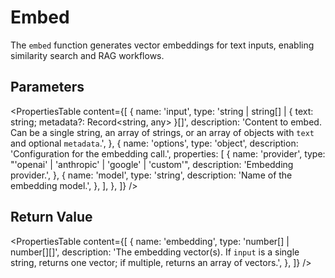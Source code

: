 # Embed

The `embed` function generates vector embeddings for text inputs, enabling similarity search and RAG workflows.

## Parameters

<PropertiesTable
  content={[
    {
      name: 'input',
      type: 'string | string[] | { text: string; metadata?: Record<string, any> }[]',
      description:
        'Content to embed. Can be a single string, an array of strings, or an array of objects with `text` and optional `metadata`.',
    },
    {
      name: 'options',
      type: 'object',
      description: 'Configuration for the embedding call.',
      properties: [
        {
          name: 'provider',
          type: "'openai' | 'anthropic' | 'google' | 'custom'",
          description: 'Embedding provider.',
        },
        {
          name: 'model',
          type: 'string',
          description: 'Name of the embedding model.',
        },
      ],
    },
  ]}
/>

## Return Value

<PropertiesTable
  content={[
    {
      name: 'embedding',
      type: 'number[] | number[][]',
      description:
        'The embedding vector(s). If `input` is a single string, returns one vector; if multiple, returns an array of vectors.',
    },
  ]}
/>
